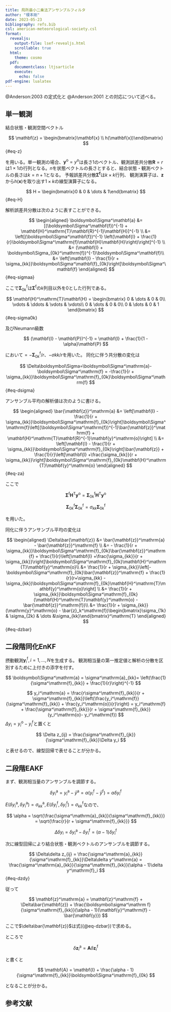 ```yaml
---
title: 局所最小二乗法アンサンブルフィルタ
author: "榎本剛"
date: 2023-05-23
bibliography: refs.bib
csl: american-meteorological-society.csl
format:
  revealjs:
    output-file: lsef-revealjs.html
    scrollable: true
  html:
    theme: cosmo
  pdf:
    documentclass: ltjsarticle
    execute:
      echo: false
pdf-engine: lualatex
---
```


@Anderson:2003 の定式化と @Anderson:2001 との対応について述べる。

## 単一観測

結合状態・観測空間ベクトル

$$
\mathbf{z} = \begin{bmatrix}\mathbf{x} \\ h(\mathbf{x})\end{bmatrix}
$$ {#eq-z}

を用いる。単一観測の場合、$\mathbf{y}^\mathrm{o}= y^\mathrm{o}$は長さ1のベクトル、観測誤差共分散$\mathbf{R}=r$は$1\times 1$の行列となる。$n$を状態ベクトルの長さとすると、結合状態・観測ベクトルの長さは$k= n + 1$となる。
予報誤差共分散$\boldsymbol\Sigma^\mathbf{f}$は$k\times k$行列、
観測演算子は、$\mathbf{z}$から$h(\mathbf{x})$を取り出す$1\times k$の線型演算子になる。

$$
H = \begin{bmatrix}0 & 0 & \dots & 1\end{bmatrix}
$$ {#eq-H}

解析誤差共分散は次のように表すことができる。

$$
\begin{aligned}
  \boldsymbol\Sigma^\mathbf{a} &= [(\boldsymbol\Sigma^\mathbf{f})^{-1} + \mathbf{H}^\mathrm{T}\mathbf{R}^{-1}\mathbf{H}]^{-1} \\
  &= \left[(\boldsymbol\Sigma^\mathbf{f})^{-1} \left(\mathbf{I} + \frac{1}{r}\boldsymbol\Sigma^\mathrm{f}\mathbf{H}\mathbf{H}\right)\right]^{-1} \\
  &= (\mathbf{I} + \boldsymbol\Sigma_{0k}^\mathrm{f})^{-1}\boldsymbol\Sigma^\mathbf{f}\\
  &= \left[\mathbf{I} - \frac{1}{r + \sigma_{kk}}\boldsymbol\Sigma^\mathbf{f}_{0k}\right]\boldsymbol\Sigma^\mathbf{f}
\end{aligned}
$$ {#eq-sigmaa}

ここで$\boldsymbol\Sigma^\mathrm{f}_{0k}$は$\boldsymbol\Sigma^\mathrm{f}$の$k$列目以外を0とした行列である。

$$
\mathbf{H}^\mathrm{T}\mathbf{H} = \begin{bmatrix}
0 & \dots & 0 & 0\\
\vdots & \ddots & \vdots & \vdots\\
0 & \dots & 0 & 0\\
0 & \dots & 0 & 1
\end{bmatrix}
$$ {#eq-sigma0k}

及びNeumann級数

$$
(\mathbf{I} - \mathbf{P})^{-1} = \mathbf{I} + \frac{1}{1 - \alpha}\mathbf{P}
$$

において$\mathbf{} = -\boldsymbol\Sigma^\mathrm{f}_{0k}/r$、$-\sigma{kk}/r$を用いた。
同化に伴う共分散の変化は

$$
\Delta\boldsymbol\Sigma=\boldsymbol\Sigma^\mathrm{a}-\boldsymbol\Sigma^\mathrm{f} = -\frac{1}{r + \sigma_{kk}}\boldsymbol\Sigma^\mathrm{f}_{0k}\boldsymbol\Sigma^\mathrm{f}
$$ {#eq-dsigma}



アンサンブル平均の解析値は次のように書ける。

$$
\begin{aligned}
\bar{\mathbf{z}}^\mathrm{a} &= \left[\mathbf{I} - \frac{1}{r + \sigma_{kk}}\boldsymbol\Sigma^\mathrm{f}_{0k}\right]\boldsymbol\Sigma^\mathrm{f}\left[(\boldsymbol\Sigma^\mathrm{f})^{-1}\bar{\mathbf{z}}^\mathrm{f} + \mathbf{H}^\mathrm{T}\mathbf{R}^{-1}\mathbf{y}^\mathrm{o}\right] \\
&= \left[\mathbf{I} - \frac{1}{r + \sigma_{kk}}\boldsymbol\Sigma^\mathrm{f}_{0k}\right]\bar{\mathbf{z}} + \frac{1}{r}\left[\mathbf{I} +\frac{\sigma_{kk}}{r + \sigma_{kk}}\right]\boldsymbol\Sigma^\mathrm{f}_{0k}\mathbf{H}^\mathrm{T}\mathbf{y}^\mathrm{o}
\end{aligned}
$$ {#eq-za}

ここで

$$
\boldsymbol\Sigma^\mathrm{f}\mathbf{H}^\mathrm{T}\mathbf{y}^\mathrm{o} = \boldsymbol\Sigma^\mathrm{f}_{0k}\mathbf{H}^\mathrm{T}\mathbf{y}^\mathrm{o}
$$

$$
\boldsymbol\Sigma^\mathrm{f}_{0k}\boldsymbol\Sigma^\mathrm{f}_{0k} = \sigma_{kk}\boldsymbol\Sigma^\mathrm{f}_{0k}
$$

を用いた。


同化に伴うアンサンブル平均の変化は

$$
\begin{aligned}
\Delta\bar{\mathbf{z}} &= \bar{\mathbf{z}}^\mathrm{a} - \bar{\mathbf{z}}^\mathrm{f} \\
&=  - \frac{1}{r + \sigma_{kk}}\boldsymbol\Sigma^\mathrm{f}_{0k}\bar{\mathbf{z}}^\mathrm{f} + \frac{1}{r}\left[\mathbf{I} +\frac{\sigma_{kk}}{r + \sigma_{kk}}\right]\boldsymbol\Sigma^\mathrm{f}_{0k}\mathbf{H}^\mathrm{T}\mathbf{y}^\mathrm{o}\\
&= \frac{1}{r + \sigma_{kk}}\left[-\boldsymbol\Sigma^\mathrm{f}_{0k}\bar{\mathbf{z}}^\mathrm{f} + \frac{1}{r}(r+\sigma_{kk} -\sigma_{kk})\boldsymbol\Sigma^\mathrm{f}_{0k}\mathbf{H}^\mathrm{T}\mathbf{y}^\mathrm{o}\right] \\
&= \frac{1}{r + \sigma_{kk}}\boldsymbol\Sigma^\mathrm{f}_{0k}(\mathbf{H}^\mathrm{T}\mathbf{y}^\mathrm{o} - \bar{\mathbf{z}}^\mathrm{f})\\
&= \frac{1}{r + \sigma_{kk}}(\mathrm{y}^\mathrm{o} - \bar{z}_k^\mathrm{f})\begin{bmatrix}\sigma_{1k} & \sigma_{2k} & \dots &\sigma_{kk}\end{bmatrix}^\mathrm{T}
\end{aligned}
$$ {#eq-dzbar}



## 二段階同化EnKF

摂動観測$\mathbf{y}_i^\mathrm{f},\,i=1,\dots,N$を生成する。
観測相当量の第一推定値と解析の分散を区別するために上付きの添字を付す。

$$
\boldsymbol\Sigma^\mathrm{a} = \sigma^\mathrm{a}_{kk}= \left(\frac{1}{\sigma^\mathrm{f}_{kk}} + \frac{1}{r}\right)^{-1}
$$

$$
y_i^\mathrm{a} = \frac{r\sigma^\mathrm{f}_{kk}}{r + \sigma^\mathrm{f}_{kk}}\left(\frac{y_i^\mathrm{f}}{\sigma^\mathrm{f}_{kk}} + \frac{y_i^\mathrm{o}}{r}\right) = y_i^\mathrm{f} + \frac{\sigma^\mathrm{f}_{kk}}{r + \sigma^\mathrm{f}_{kk}}(y_i^\mathrm{o}- y_i^\mathrm{f})
$$$\Delta y_i = y_i^\mathrm{o}- y_i^\mathrm{f}$と置くと

$$
\Delta z_{ij} = \frac{\sigma^\mathrm{f}_{jk}}{\sigma^\mathrm{f}_{kk}}\Delta y_i
$$

と表せるので、線型回帰で表せることが分かる。


## 二段階EAKF

まず、観測相当量のアンサンブルを調節する。

$$
\delta y^\mathrm{a}_i= y_i^\mathrm{a} - \bar{y}^\mathrm{a} = \alpha(y_i^\mathrm{f} - \bar{y}^\mathrm{f}) = \alpha\delta y^\mathrm{f}_i
$$

$E(\delta y^\mathrm{a}_i, \delta y^\mathrm{a}_i) = \sigma^\mathrm{a}_{kk},\,E(\delta y^\mathrm{f}_i, \delta y^\mathrm{f}_i) = \sigma^\mathrm{f}_{kk}$なので、

$$
\alpha = \sqrt{\frac{\sigma^\mathrm{a}_{kk}}{\sigma^\mathrm{f}_{kk}}} = \sqrt{\frac{r}{r + \sigma^\mathrm{f}_{kk}}}
$$

$$
\Delta\delta y_i = \delta y^\mathrm{a}_i - \delta y^\mathrm{f}_i = (\alpha - 1) \delta y^\mathrm{f}_i
$$

次に線型回帰により結合状態・観測ベクトルのアンサンブルを調節する。

$$
\Delta\delta z_{ij} = \frac{\sigma^\mathrm{a}_{kk}}{\sigma^\mathrm{f}_{kk}}\Delta\delta y^\mathrm{a} = \frac{\sigma^\mathrm{a}_{kk}}{\sigma^\mathrm{f}_{kk}}(\alpha - 1)\delta y^\mathrm{f}_i
$$ {#eq-dzdy}

従って

$$
\mathbf{z}^\mathrm{a} = \mathbf{z}^\mathrm{f} + \Delta\bar{\mathbf{z}} + \frac{\boldsymbol\sigma^\mathrm
f}{\sigma^\mathrm{f}_{kk}}(\alpha - 1)(\mathbf{y}^\mathrm{f} - \bar{\mathbf{y}})
$$

ここで$\delta\bar{\mathbf{z}}$は式({@eq-dzbar})で求める。

ところで

$$
\delta \mathbf{z}^\mathrm{a}_{i} = \mathbf{A}\delta \mathbf{z}^\mathrm{f}_{i}
$$

と書くと

$$
\mathbf{A} = \mathbf{I} + \frac{\alpha - 1}{\sigma^\mathrm{f}_{kk}}\boldsymbol\Sigma^\mathrm{f}_{0k}
$$

となることが分かる。


## 参考文献

::: {#refs}
:::